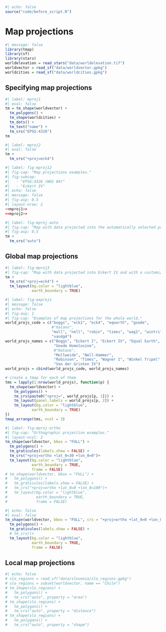 ```r
#| echo: false
source("code/before_script.R")
```

# Map projections {#map-projections}

<!-- https://r-tmap.github.io/tmap/articles/foundations_crs -->
<!-- maybe also include map_boundary stuff here -->

<!-- global: -->

```r
#| message: false
library(tmap)
library(sf)
library(stars)
worldelevation = read_stars("data/worldelevation.tif")
worldvector = read_sf("data/worldvector.gpkg")
worldcities = read_sf("data/worldcities.gpkg")
```

## Specifying map projections

```r
#| label: mproj1
#| eval: false
tm = tm_shape(worldvector) +
  tm_polygons() +
  tm_shape(worldcities) +
  tm_dots() +
  tm_text("name") +
  tm_crs("EPSG:4326")
tm
```

```r
#| label: mproj2
#| eval: false
tm +
  tm_crs("+proj=eck4")
```

```r
#| label: fig-mproj12
#| fig-cap: "Map projections examples."
#| fig-subcap:
#|   - "EPSG:4326 (WGS 84)"
#|   - "Eckert IV"
#| echo: false
#| message: false
#| fig-asp: 0.5
#| layout-nrow: 2
<<mproj1>>
<<mproj2>>
```

```r
#| label: fig-mproj-auto
#| fig-cap: "Map with data projected into the automatically selected projection."
#| fig-asp: 0.5
tm + 
  tm_crs("auto")
```

## Global map projections

<!-- tm + tm_style("natural") -->

```r
#| label: fig-mproj3
#| fig-cap: "Map with data projected into Eckert IV and with a customized style."
tm +
  tm_crs("+proj=eck4") +
  tm_layout(bg.color = "lightblue",
            earth_boundary = TRUE)
```

```r
#| label: fig-exprojs
#| message: false
#| echo: false
#| fig-asp: 1
#| fig-cap: "Examples of map projections for the whole world."
world_projs_code = c("boggs", "eck1", "eck4", "eqearth", "goode", 
                     #"hatano", 
                     "moll", "nell", "robin", "times", "wag1", "wintri",
                     "vandg4")
world_projs_names = c("Boggs", "Eckert I", "Eckert IV", "Equal Earth", 
                      "Goode Homolosine",
                      #"Hatano",
                      "Mollweide", "Nell-Hammer",
                      "Robinson", "Times", "Wagner I", "Winkel Tripel", 
                      "Van der Grinten IV")
world_projs = cbind(world_projs_code, world_projs_names)

# create a tmap for each of them
tms = lapply(1:nrow(world_projs), function(p) {
  tm_shape(worldvector) +
    tm_polygons() +
    tm_crs(paste0("+proj=", world_projs[p, 1])) +
    tm_layout(panel.labels = world_projs[p, 2]) +
    tm_layout(bg.color = "lightblue",
            earth_boundary = TRUE)
})
tmap_arrange(tms, ncol = 3)
```

<!-- https://proj.org/en/stable/operations/projections/index.html -->

<!-- maybe bbox could be a part of tm_crs? -->
<!-- https://github.com/r-tmap/tmap/issues/1152#issuecomment-3007324769 -->

```r
#| label: fig-mproj-ortho
#| fig-cap: "Orthographic projection examples."
#| layout-ncol: 2
tm_shape(worldvector, bbox = "FULL") +
  tm_polygons() +
  tm_graticules(labels.show = FALSE) +
  tm_crs("+proj=ortho +lat_0=30 +lon_0=0")+
  tm_layout(bg.color = "lightblue",
            earth_boundary = TRUE,
            frame = FALSE)
# tm_shape(worldvector, bbox = "FULL") +
#   tm_polygons() +
#   tm_graticules(labels.show = FALSE) +
#   tm_crs("+proj=ortho +lat_0=0 +lon_0=100")+
#   tm_layout(bg.color = "lightblue",
#             earth_boundary = TRUE,
#             frame = FALSE)
```


```r
#| echo: false
#| eval: false
tm_shape(worldvector, bbox = "FULL", crs = "+proj=ortho +lat_0=0 +lon_0=100") +
  tm_polygons() +
  tm_graticules(labels.show = FALSE) +
  # tm_crs()+
  tm_layout(bg.color = "lightblue",
            earth_boundary = TRUE,
            frame = FALSE)
```

## Local map projections

<!-- local? -->
```r
#| echo: false
# slo_regions = read_sf("data/slovenia/slo_regions.gpkg")
# slo_regions = subset(worldvector, name == "Chile")
# tm_shape(slo_regions) +
#   tm_polygons() +
#   tm_crs("auto", property = "area")
# tm_shape(slo_regions) +
#   tm_polygons() +
#   tm_crs("auto", property = "distance")
# tm_shape(slo_regions) +
#   tm_polygons() +
#   tm_crs("auto", property = "shape")
```

<!-- properies -->

<!-- specific: south pole? -->
